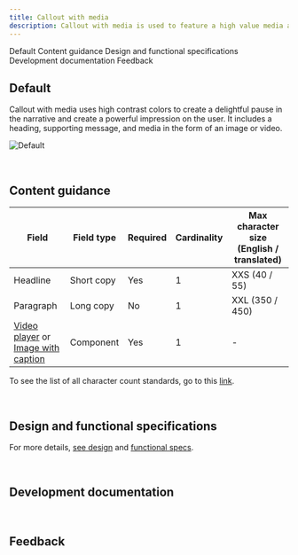 ```yaml
---
title: Callout with media
description: Callout with media is used to feature a high value media asset such as a customer story.
---
```



<ComponentDescription name="Callout with media" type="layout" />

<AnchorLinks>

<AnchorLink>Default</AnchorLink>
<AnchorLink>Content guidance</AnchorLink>
<AnchorLink>Design and functional specifications</AnchorLink>
<AnchorLink>Development documentation</AnchorLink>
<AnchorLink>Feedback</AnchorLink>

</AnchorLinks>

## Default

Callout with media uses high contrast colors to create a delightful pause in the narrative and create a powerful impression on the user. It includes a heading, supporting message, and media in the form of an image or video.

![Default](../../images/pattern/callout-with-media/callout-with-media.jpg)

<br />

## Content guidance

| Field | Field type | Required   | Cardinality | Max character size (English / translated) |
| -------- | --------- | ---------- | ---------- | ----------|
| Headline | Short copy | Yes   | 1 | XXS (40 / 55)|
| Paragraph | Long copy | No  | 1 | XXL (350 / 450) |
| [Video player](https://www.ibm.com/standards/web/carbon-for-ibm-dotcom/components/video-player) or [Image with caption](https://www.ibm.com/standards/web/carbon-for-ibm-dotcom/components/image-with-caption) | Component | Yes | 1 | - |

To see the list of all character count standards, go to this <a href="https://github.com/carbon-design-system/carbon-for-ibm-dotcom-website/wiki/Character-count-standards" target="_blank" rel="noreferrer noopener nofollow">link</a>.

<br />

## Design and functional specifications

For more details, [see design](https://ibm.box.com/s/40njlbssuzazldqxcvza8pfmlgdva15y) and [functional specs]().

<br />

## Development documentation

<ComponentStatus name="Callout with media" type="layout" />

<br />

## Feedback

<ComponentFeedback />
